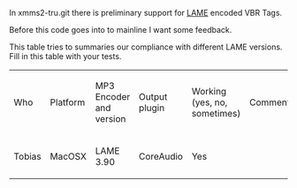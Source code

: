 In xmms2-tru.git there is preliminary support for [http://gabriel.mp3-tech.org/mp3infotag.html LAME] encoded VBR Tags.

Before this code goes into to mainline I want some feedback. 

This table tries to summaries our compliance with different LAME versions. Fill in this table with your tests.

{| border="1" cellspacing="0" cellpadding="5" align="left"
|Who
|Platform
|MP3 Encoder and version
|Output plugin
|Working (yes, no, sometimes)
|Comments
|-
|Tobias
|MacOSX
|LAME 3.90
|CoreAudio
|Yes
|
|}